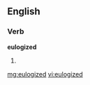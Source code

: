 ==English==

===Verb===
'''eulogized'''

# {{past of|[[eulogize]]}}

[[mg:eulogized]]
[[vi:eulogized]]